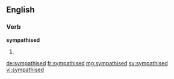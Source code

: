 ==English==

===Verb===
'''sympathised'''

# {{en-past of|sympathise}}

[[de:sympathised]]
[[fr:sympathised]]
[[mg:sympathised]]
[[sv:sympathised]]
[[vi:sympathised]]